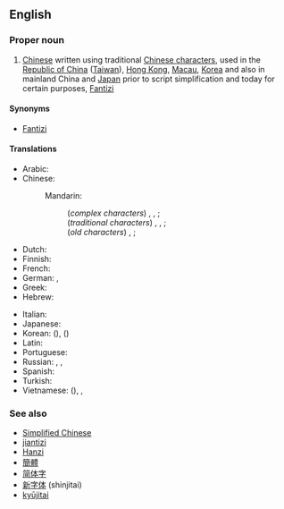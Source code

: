 ==English==
{{wikipedia}}

===Proper noun===
{{en-proper noun|sg=[[traditional|Traditional]] [[Chinese]]}}

# [[Chinese]] written using traditional [[Chinese character]]s, used in the [[Republic of China]] ([[Taiwan]]), [[Hong Kong]], [[Macau]], [[Korea]] and also in mainland China and [[Japan]] prior to script simplification and today for certain purposes, [[Fantizi]]

====Synonyms====
* [[Fantizi]]

====Translations====
{{trans-top|Chinese written using traditional characters}}
* Arabic: {{t|ar|حروف صينية تقليدية|m|p|tr=Huruuf Siníyya taqalidíyya}}
* Chinese:
*: Mandarin:
*:: (''complex characters'') {{t|cmn|繁體字|sc=Hant}}, {{t|cmn|繁体字|sc=Hans}}, {{t|cmn|fántǐzì}} <!-- sc=pinyin --> ;
*:: (''traditional characters'') {{t|cmn|正體字|sc=Hant}}, {{t|cmn|正体字|sc=Hans}}, {{t|cmn|zhèngtǐzì}} <!-- sc=pinyin --> ;
*:: (''old characters'') {{t|cmn|老字|sc=Hani}} , {{t|cmn|lǎozì}} <!-- sc=pinyin --> ;
* Dutch: {{t|nl|traditionele Chinees}}
* Finnish: {{t|fi|perinteinen kiina}}
* French: {{t|fr|chinois traditionnel|m}}
* German: {{t|de|traditionelles Chinesisch|n}}, {{t|de|Langzeichen|n}}
* Greek: {{t|el|τα παραδοσιακά κινέζικα|tr=ta paradosiaká kinézika}}
* Hebrew: {{t|he|סינית מסורתית}}
{{trans-mid}}
* Italian: {{t+|it|cinese tradizionale}}
* Japanese: {{t+|ja|繁体字|tr=はんたいじ, hantaiji}}
* Korean: {{t|ko|번체자|tr=beoncheja|sc=Hang}} ({{t+|ko|繁體字|sc=Hani}}), {{t|ko|정체자|tr=jeongcheja|sc=Hang}} ({{t+|ko|正體字|sc=Hani}})
* Latin: {{t|la|lingua sinica traditionalis|f}}
* Portuguese: {{t|pt|chinês tradicional|m}}
* Russian: {{t|ru|традиционный китайский|m|tr=tradiciónny kitáyskij}}, {{t|ru|традиционный иероглиф|m|tr=tradiciónny ieróglif}}, {{t|ru|фаньтицзы|m|tr=fan'tíczy}} {{indeclinable}}
* Spanish: {{t|es|chino tradicional|m}}
* Turkish: {{t|tr|Geleneksel Çince}}
* Vietnamese: {{t|vi|phồn thể tự|xs=Vietnamese}} ({{t-|vi|繁體字|sc=Hani|xs=Vietnamese}}), {{t|vi|Chữ Hán phồn thể|xs=Vietnamese}}, {{t|vi|Chữ Hán chính thể|xs=Vietnamese}}
{{trans-bottom}}

===See also===
* [[Simplified Chinese]]
* [[jiantizi]]
* [[Hanzi]]
* [[簡體]]
* [[简体字]]
* [[新字体]] (shinjitai)
* [[kyūjitai]]